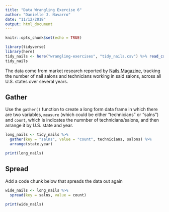 ```yaml
---
title: "Data Wrangling Exercise 6"
author: "Danielle J. Navarro"
date: "11/12/2018"
output: html_document
---
```


```r
knitr::opts_chunk$set(echo = TRUE)
```


```r
library(tidyverse)
library(here)
tidy_nails <- here("wrangling-exercises", "tidy_nails.csv") %>% read_csv()
tidy_nails
```

The data come from market research reported by [Nails Magazine](www.nailsmag.com/page/70218/market-research), tracking the number of nail salons and technicians working in said salons, across all U.S. states over several years. 

## Gather

Use the `gather()` function to create a long form data frame in which there are two variables, `measure` (which could be either "technicians" or "salns") and `count`, which is indicates the numnber of technicians/salons, and then arrange it by U.S. state and year.

```r
long_nails <- tidy_nails %>%
  gather(key = "salns", value = "count", technicians, salons) %>% 
  arrange(state,year)

print(long_nails)
```

## Spread

Add a code chunk below that spreads the data out again

```r
wide_nails <- long_nails %>%
  spread(key = salns, value = count)

print(wide_nails)
```


